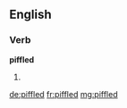 ==English==

===Verb===
'''piffled'''

# {{past of|piffle}}

[[de:piffled]]
[[fr:piffled]]
[[mg:piffled]]